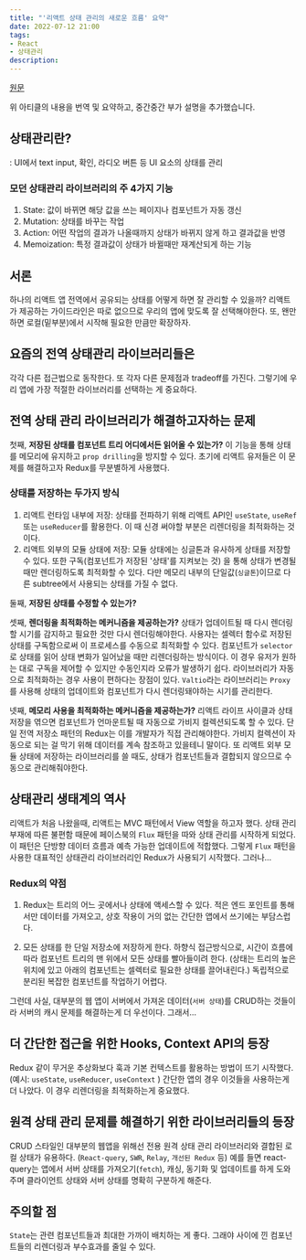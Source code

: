 ```yaml
---
title: "'리액트 상태 관리의 새로운 흐름' 요약"
date: 2022-07-12 21:00
tags:
- React
- 상태관리
description:
---
```


[원문](https://frontendmastery.com/posts/the-new-wave-of-react-state-management)

위 아티클의 내용을 번역 및 요약하고, 중간중간 부가 설명을 추가했습니다.

## 상태관리란?

: UI에서 text input, 확인, 라디오 버튼 등 UI 요소의 상태를 관리

### 모던 상태관리 라이브러리의 주 4가지 기능

1. State: 값이 바뀌면 해당 값을 쓰는 페이지나 컴포넌트가 자동 갱신
2. Mutation: 상태를 바꾸는 작업
3. Action: 어떤 작업의 결과가 나올때까지 상태가 바뀌지 않게 하고 결과값을 반영
4. Memoization: 특정 결과값이 상태가 바뀔때만 재계산되게 하는 기능

## 서론

하나의 리액트 앱 전역에서 공유되는 상태를 어떻게 하면 잘 관리할 수 있을까? 
리액트가 제공하는 가이드라인은  따로 없으므로 우리의 앱에 맞도록 잘 선택해야한다.
또, 왠만하면 로컬(밑부분)에서 시작해 필요한 만큼만 확장하자.

## 요즘의 전역 상태관리 라이브러리들은

각각 다른 접근법으로 동작한다. 또 각자 다른 문제점과 tradeoff를 가진다.
그렇기에 우리 앱에 가장 적절한 라이브러리를 선택하는 게 중요하다.

## 전역 상태 관리 라이브러리가 해결하고자하는 문제

첫째, **저장된 상태를 컴포넌트 트리 어디에서든 읽어올 수 있는가?** 
이 기능을 통해 상태를 메모리에 유지하고 `prop drilling`을 방지할 수 있다. 
초기에 리액트 유저들은 이 문제를 해결하고자 Redux를 무분별하게 사용했다.

### 상태를 저장하는 두가지 방식

1. 리액트 런타임 내부에 저장: 상태를 전파하기 위해 리액트 API인 `useState`, `useRef`
또는 `useReducer`를 활용한다. 
이 때 신경 써야할 부분은 리렌더링을 최적화하는 것이다.
2. 리액트 외부의 모듈 상태에 저장: 모듈 상태에는 싱글톤과 유사하게 상태를 저장할 수 있다. 
또한 구독(컴포넌트가 저장된 '상태'를 지켜보는 것) 을 통해 상태가 변경될 때만 렌더링하도록 최적화할 수 있다. 
다만 메모리 내부의 단일값(`싱글톤`)이므로 다른 subtree에서 사용되는 상태를 가질 수 없다.

둘째, **저장된 상태를 수정할 수 있는가?**

셋째, **렌더링을 최적화하는 메커니즘을 제공하는가?**
상태가 업데이트될 때 다시 렌더링할 시기를 감지하고 필요한 것만 다시 렌더링해야한다. 
사용자는 셀렉터 함수로 저장된 상태를 구독함으로써 이 프로세스를 수동으로 최적화할 수 있다. 
컴포넌트가 `selector`로 상태를 읽어 상태 변화가 일어났을 때만 리렌더링하는 방식이다. 
이 경우 유저가 원하는 대로 구독을 제어할 수 있지만 수동인지라 오류가 발생하기 쉽다. 
라이브러리가 자동으로 최적화하는 경우 사용이 편하다는 장점이 있다. 
`Valtio`라는 라이브러리는 `Proxy`를 사용해 상태의 업데이트와 컴포넌트가 다시 렌더링돼야하는 시기를 관리한다.

넷째, **메모리 사용을 최적화하는 메커니즘을 제공하는가?** 
리액트 라이프 사이클과 상태 저장을 엮으면 컴포넌트가 언마운트될 때 자동으로 가비지 컬렉션되도록 할 수 있다.
단일 전역 저장소 패턴의 Redux는 이를 개발자가 직접 관리해야한다. 
가비지 컬렉션이 자동으로 되는 걸 막기 위해 데이터를 계속 참조하고 있을테니 말이다. 
또 리액트 외부 모듈 상태에 저장하는 라이브러리를 쓸 때도, 상태가 컴포넌트들과 결합되지 않으므로 
수동으로 관리해줘야한다.

## 상태관리 생태계의 역사

리액트가 처음 나왔을때, 리액트는 MVC 패턴에서 View 역할을 하고자 했다. 
상태 관리 부재에 따른 불편함 때문에 페이스북의 `Flux` 패턴을 따와 상태 관리를 시작하게 되었다. 
이 패턴은 단방향 데이터 흐름과 예측 가능한 업데이트에 적합했다. 
그렇게 `Flux` 패턴을 사용한 대표적인 상태관리 라이브러리인 Redux가 사용되기 시작했다. 그러나…

### Redux의 약점

1. Redux는 트리의 어느 곳에서나 상태에 액세스할 수 있다. 
적은 엔드 포인트를 통해서만 데이터를 가져오고, 상호 작용이 거의 없는 간단한 앱에서 쓰기에는 부담스럽다.

2. 모든 상태를 한 단일 저장소에 저장하게 한다. 
하향식 접근방식으로, 시간이 흐름에 따라 컴포넌트 트리의 맨 위에서 모든 상태를 빨아들이려 한다. 
(상태는 트리의 높은 위치에 있고 아래의 컴포넌트는 셀렉터로 필요한 상태를 끌어내린다.) 
독립적으로 분리된 복잡한 컴포넌트를 작업하기 어렵다.

그런데 사실, 대부분의 웹 앱이 서버에서 가져온 데이터(`서버 상태`)를 CRUD하는 것들이라 
서버의 캐시 문제를 해결하는게 더 우선이다. 그래서…

## 더 간단한 접근을 위한 Hooks, Context API의 등장

Redux 같이 무거운 추상화보다 훅과 기본 컨텍스트를 활용하는 방법이 뜨기 시작했다. 
(예시: `useState`, `useReducer`, `useContext` ) 간단한 앱의 경우 이것들을 사용하는게 더 나았다. 
이 경우 리렌더링을 최적화하는게 중요했다.

## 원격 상태 관리 문제를 해결하기 위한 라이브러리들의 등장

CRUD 스타일인 대부분의 웹앱을 위해선 전용 원격 상태 관리 라이브러리와 결합된 로컬 상태가 유용하다.
(`React-query`, `SWR`, `Relay`, `개선된 Redux` 등) 예를 들면 react-query는 앱에서 
서버 상태를 가져오기(`fetch`), 캐싱, 동기화 및 업데이트를 하게 도와주며 클라이언트 상태와 
서버 상태를 명확히 구분하게 해준다.

## 주의할 점

`State`는 관련 컴포넌트들과 최대한 가까이 배치하는 게 좋다. 
그래야 사이에 낀 컴포넌트들의 리렌더링과 부수효과를 줄일 수 있다.